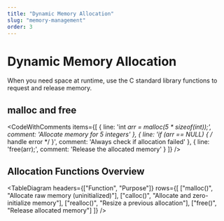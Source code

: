 ```yaml
---
title: "Dynamic Memory Allocation"
slug: "memory-management"
order: 3
---
```



# Dynamic Memory Allocation

When you need space at runtime, use the C standard library functions to request and release memory.

## malloc and free

<CodeWithComments items={[
  {
    line: 'int *arr = malloc(5 * sizeof(int));',
    comment: 'Allocate memory for 5 integers'
  },
  {
    line: 'if (arr == NULL) { /* handle error */ }',
    comment: 'Always check if allocation failed'
  },
  {
    line: 'free(arr);',
    comment: 'Release the allocated memory'
  }
]} />

## Allocation Functions Overview

<TableDiagram
  headers={["Function", "Purpose"]}
  rows={[
    ["malloc()", "Allocate raw memory (uninitialized)"],
    ["calloc()", "Allocate and zero-initialize memory"],
    ["realloc()", "Resize a previous allocation"],
    ["free()",   "Release allocated memory"]
  ]}
/>
